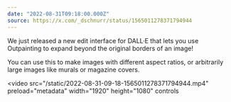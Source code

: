 ```yaml
---
date: "2022-08-31T09:18:00.000Z"
source: https://x.com/_dschnurr/status/1565011278371794944
---
```


We just released a new edit interface for DALL·E that lets you use Outpainting to expand beyond the original borders of an image!

You can use this to make images with different aspect ratios, or arbitrarily large images like murals or magazine covers.

<video
  src="/static/2022-08-31-09-18-1565011278371794944.mp4"
  preload="metadata"
  width="1920"
  height="1080"
  controls
></video>
